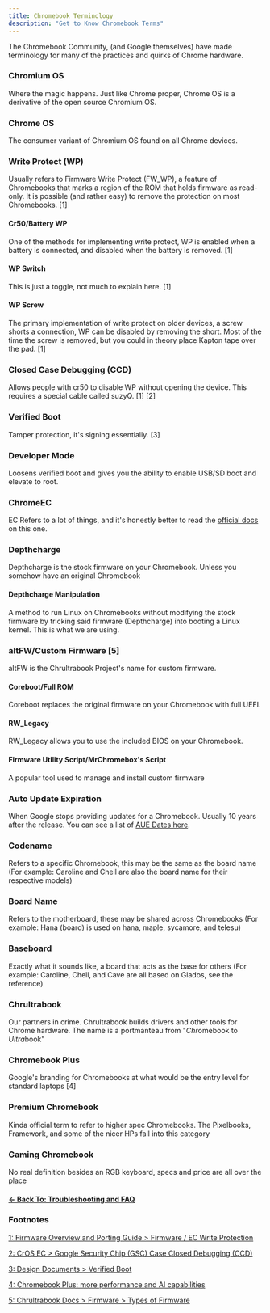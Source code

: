 ```yaml
---
title: Chromebook Terminology
description: "Get to Know Chromebook Terms"
---
```


The Chromebook Community, (and Google themselves) have made terminology for many of the practices and quirks of Chrome hardware.

### Chromium OS

Where the magic happens. Just like Chrome proper, Chrome OS is a derivative of the open source Chromium OS.

### Chrome OS

The consumer variant of Chromium OS found on all Chrome devices.

### Write Protect (WP)

Usually refers to Firmware Write Protect (FW_WP), a feature of Chromebooks that marks a region of the ROM that holds firmware as read-only. It is possible (and rather easy) to remove the protection on most Chromebooks. [1]

#### Cr50/Battery WP

One of the methods for implementing write protect, WP is enabled when a battery is connected, and disabled when the battery is removed. [1]

#### WP Switch

This is just a toggle, not much to explain here. [1]

#### WP Screw

The primary implementation of write protect on older devices, a screw shorts a connection, WP can be disabled by removing the short. Most of the time the screw is removed, but you could in theory place Kapton tape over the pad. [1]

### Closed Case Debugging (CCD)

Allows people with cr50 to disable WP without opening the device. This requires a special cable called suzyQ. [1] [2]

### Verified Boot

Tamper protection, it's signing essentially. [3]

### Developer Mode

Loosens verified boot and gives you the ability to enable USB/SD boot and elevate to root.

### ChromeEC

EC Refers to a lot of things, and it's honestly better to read the [official docs](https://chromium.googlesource.com/chromiumos/platform/ec/+/HEAD/README.md#Terminology) on this one.

### Depthcharge

Depthcharge is the stock firmware on your Chromebook. Unless you somehow have an original Chromebook

#### Depthcharge Manipulation

A method to run Linux on Chromebooks without modifying the stock firmware by tricking said firmware (Depthcharge) into booting a Linux kernel. This is what we are using.

### altFW/Custom Firmware [5]

altFW is the Chrultrabook Project's name for custom firmware.

#### Coreboot/Full ROM

Coreboot replaces the original firmware on your Chromebook with full UEFI.

#### RW_Legacy

RW_Legacy allows you to use the included BIOS on your Chromebook.

#### Firmware Utility Script/MrChromebox's Script

A popular tool used to manage and install custom firmware

### Auto Update Expiration

When Google stops providing updates for a Chromebook. Usually 10 years after the release. You can see a list of [AUE Dates here](https://support.google.com/chrome/a/answer/6220366?hl=en).

### Codename

Refers to a specific Chromebook, this may be the same as the board name (For example: Caroline and Chell are also the board name for their respective models)

### Board Name

Refers to the motherboard, these may be shared across Chromebooks (For example: Hana (board) is used on hana, maple, sycamore, and telesu)

### Baseboard

Exactly what it sounds like, a board that acts as the base for others (For example: Caroline, Chell, and Cave are all based on Glados, see the reference)

### Chrultrabook

Our partners in crime. Chrultrabook builds drivers and other tools for Chrome hardware. The name is a portmanteau from "*Chr*omebook to *Ultra*book"

### Chromebook Plus

Google's branding for Chromebooks at what would be the entry level for standard laptops [4]

### Premium Chromebook

Kinda official term to refer to higher spec Chromebooks. The Pixelbooks, Framework, and some of the nicer HPs fall into this category

### Gaming Chromebook

No real definition besides an RGB keyboard, specs and price are all over the place

#### [← Back To: Troubleshooting and FAQ](faq-and-troubleshooting)

### Footnotes

[1: Firmware Overview and Porting Guide > Firmware / EC Write Protection](https://www.chromium.org/chromium-os/firmware-porting-guide/firmware-ec-write-protection/)

[2: CrOS EC > Google Security Chip (GSC) Case Closed Debugging (CCD)](https://chromium.googlesource.com/chromiumos/platform/ec/+/cr50_stab/docs/case_closed_debugging_gsc.md)

[3: Design Documents > Verified Boot](https://www.chromium.org/chromium-os/chromiumos-design-docs/verified-boot/)

[4: Chromebook Plus: more performance and AI capabilities](https://blog.google/products/chromebooks/chromebook-plus/)

[5: Chrultrabook Docs > Firmware > Types of Firmware](https://docs.chrultrabook.com/docs/firmware/about.html)
